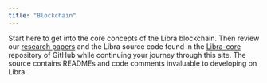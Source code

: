 ```yaml
---
title: "Blockchain"
---
```



Start here to get into the core concepts of the Libra blockchain. Then review our [research papers](https://libra2labs.com/research) and the Libra source code found in the [Libra-core](https://github.com/libra2org/libra2-core) repository of GitHub while continuing your journey through this site. The source contains READMEs and code comments invaluable to developing on Libra.

<CardGrid>
  <LinkCard href="/network/blockchain/libra2-white-paper" title="Libra White Paper" description="Explore the foundational white paper of Libra." />

  <LinkCard href="/network/blockchain/blockchain-deep-dive" title="Libra Blockchain Deep Dive" description="Dive deep into the mechanics and architecture of the Libra blockchain." />

  <LinkCard href="/network/blockchain/move" title="Move - A Web3 Language and Runtime" description="Learn about Move, the smart-contract language designed for security and formal verification." />

  <LinkCard href="/network/blockchain/accounts" title="Accounts" description="Learn how accounts work on the Libra blockchain." />

  <LinkCard href="/network/blockchain/resources" title="Resources" description="Discover how resources store data for smart contracts on chain." />

  <LinkCard href="/network/blockchain/events" title="Events" description="Learn how events are generated and used within Libra." />

  <LinkCard href="/network/blockchain/txns-states" title="Transactions and States" description="Explore the relationship between transactions and state changes." />

  <LinkCard href="/network/blockchain/gas-txn-fee" title="Gas and Transaction Fees" description="Understand the gas model and how transaction fees are calculated." />

  <LinkCard href="/network/blockchain/base-gas" title="Computing Transaction Gas" description="Learn how gas costs are computed for transactions." />

  <LinkCard href="/network/blockchain/blocks" title="Blocks" description="Discover how Libra groups transactions into blocks." />

  <LinkCard href="/network/blockchain/staking" title="Staking" description="Learn about the staking mechanism and its benefits." />

  <LinkCard href="/network/blockchain/governance" title="Governance" description="Understand how governance is handled on the Libra blockchain." />
</CardGrid>
